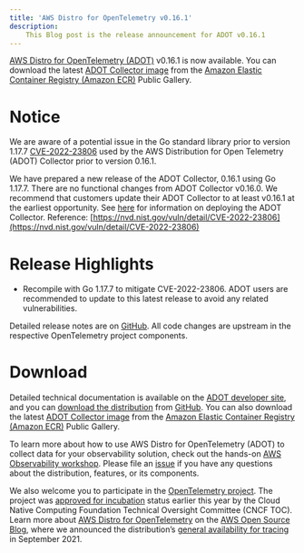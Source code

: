 ```yaml
---
title: 'AWS Distro for OpenTelemetry v0.16.1'
description:
    This Blog post is the release announcement for ADOT v0.16.1
---
```



<SectionSeparator />

[AWS Distro for OpenTelemetry (ADOT)](https://aws-otel.github.io/) v0.16.1 is now available. You can download the latest [ADOT Collector image](https://gallery.ecr.aws/aws-observability/aws-otel-collector) from the [Amazon Elastic Container Registry (Amazon ECR)](https://aws.amazon.com/ecr/) Public Gallery.

<SectionSeparator />

# Notice

We are aware of a potential issue in the Go standard library prior to version 1.17.7 [CVE-2022-23806](https://nvd.nist.gov/vuln/detail/CVE-2022-23806) used by the AWS Distribution for Open Telemetry (ADOT) Collector prior to version 0.16.1.

We have prepared a new release of the ADOT Collector, 0.16.1 using Go 1.17.7. There are no functional changes from ADOT Collector v0.16.0. We recommend that customers update their ADOT Collector to at least v0.16.1 at the earliest opportunity. See [here](https://aws-otel.github.io/docs/getting-started/collector) for information on deploying the ADOT Collector.
Reference: [https://nvd.nist.gov/vuln/detail/CVE-2022-23806](https://nvd.nist.gov/vuln/detail/CVE-2022-23806)

# Release Highlights

* Recompile with Go 1.17.7 to mitigate CVE-2022-23806. ADOT users are recommended to update to this latest release to avoid any related vulnerabilities.

Detailed release notes are on [GitHub](https://github.com/aws-observability/aws-otel-collector/releases). All code changes are upstream in the respective OpenTelemetry project components.

# Download

Detailed technical documentation is available on the [ADOT developer site](https://aws-otel.github.io/), and you can [download the distribution](https://aws-otel.github.io/download) from [GitHub](https://github.com/aws-observability/aws-otel-collector/releases/tag/v0.16.0). You can also download the latest [ADOT Collector image](https://gallery.ecr.aws/aws-observability/aws-otel-collector) from the [Amazon Elastic Container Registry (Amazon ECR)](https://aws.amazon.com/ecr/) Public Gallery.

To learn more about how to use AWS Distro for OpenTelemetry (ADOT) to collect data for your observability solution, check out the hands-on [AWS Observability workshop](https://observability.workshop.aws/en/adot.html). Please file an [issue](https://github.com/aws-observability/aws-otel-community/issues) if you have any questions about the distribution, features, or its components.

We also welcome you to participate in the [OpenTelemetry project](https://github.com/open-telemetry). The project was [approved for incubation](https://www.cncf.io/blog/2021/08/26/opentelemetry-becomes-a-cncf-incubating-project/) status earlier this year by the Cloud Native Computing Foundation Technical Oversight Committee (CNCF TOC). Learn more about [AWS Distro for OpenTelemetry](https://aws.amazon.com/blogs/opensource/category/management-tools/aws-distro-for-opentelemetry/) on the [AWS Open Source Blog](https://aws.amazon.com/blogs/opensource/category/management-tools/aws-distro-for-opentelemetry/), where we announced the distribution’s [general availability for tracing](https://aws.amazon.com/blogs/opensource/aws-distro-for-opentelemetry-is-now-ga-for-tracing/) in September 2021.
